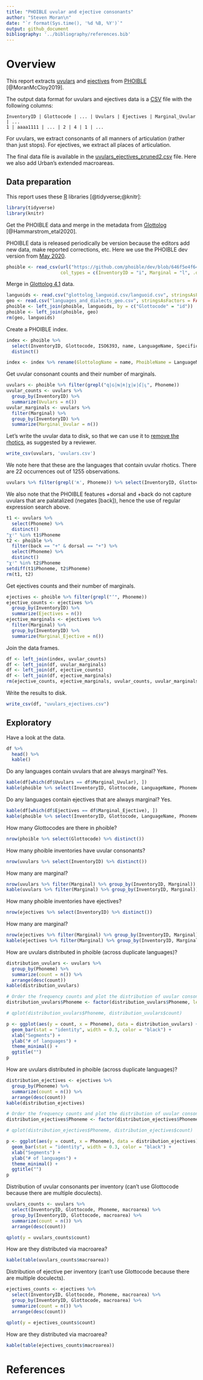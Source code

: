 ```yaml
---
title: "PHOIBLE uvular and ejective consonants"
author: "Steven Moran\n"
date: "`r format(Sys.time(), '%d %B, %Y')`"
output: github_document
bibliography: '../bibliography/references.bib'
---
```


# Overview

This report extracts [uvulars](https://en.wikipedia.org/wiki/Uvular_consonant) and [ejectives](https://en.wikipedia.org/wiki/Ejective_consonant) from [PHOIBLE](https://phoible.org/) [@MoranMcCloy2019].

The output data format for uvulars and ejectives data is a [CSV](https://en.wikipedia.org/wiki/Comma-separated_values) file with the following columns:

```
InventoryID | Glottocode | ... | Uvulars | Ejectives | Marginal_Uvular | ...
1 | aaaa1111 | ... | 2 | 4 | 1 | ...
```

For uvulars, we extract consonants of all manners of articulation (rather than just stops). For ejectives, we extract all places of articulation. 

The final data file is available in the [uvulars_ejectives_pruned2.csv](../Data/uvulars_ejectives_pruned2.csv) file. Here we also add Urban's extended macroareas.


## Data preparation

This report uses these [R](https://cran.r-project.org/) libraries [@tidyverse;@knitr]:

```r
library(tidyverse)
library(knitr)
```

Get the PHOIBLE data and merge in the metadata from [Glottolog](https://glottolog.org/) [@Hammarstrom_etal2020].

PHOIBLE data is released periodically be version because the editors add new data, make reported corrections, etc. Here we use the PHOIBLE dev version from [May 2020](https://github.com/phoible/dev/tree/646f5e4f64bfefb7868bf4a3b65bcd1da243976a).

```r
phoible <- read_csv(url("https://github.com/phoible/dev/blob/646f5e4f64bfefb7868bf4a3b65bcd1da243976a/data/phoible.csv?raw=true"), 
                    col_types = c(InventoryID = "i", Marginal = "l", .default = "c"))
```

Merge in [Glottolog 4.1](https://glottolog.org/meta/downloads) data.

```r
languoids <- read.csv("glottolog_languoid.csv/languoid.csv", stringsAsFactors = FALSE)
geo <- read.csv("languages_and_dialects_geo.csv", stringsAsFactors = FALSE)
phoible <- left_join(phoible, languoids, by = c("Glottocode" = "id"))
phoible <- left_join(phoible, geo)
rm(geo, languoids)
```

Create a PHOIBLE index.

```r
index <- phoible %>%
  select(InventoryID, Glottocode, ISO6393, name, LanguageName, SpecificDialect, Source, family_id, level, status, latitude, longitude, country_ids, macroarea) %>%
  distinct()

index <- index %>% rename(GlottologName = name, PhoibleName = LanguageName)
```

Get uvular consonant counts and their number of marginals.

```r
uvulars <- phoible %>% filter(grepl("q|ɢ|ɴ|ʀ|χ|ʁ|ʛ|ʟ̠", Phoneme))
uvular_counts <- uvulars %>%
  group_by(InventoryID) %>%
  summarize(Uvulars = n())
uvular_marginals <- uvulars %>%
  filter(Marginal) %>%
  group_by(InventoryID) %>%
  summarize(Marginal_Uvular = n())
```

Let's write the uvular data to disk, so that we can use it to [remove the rhotics](remove_uvular_rhotics.Rmd), as suggested by a reviewer.

```r
write_csv(uvulars, 'uvulars.csv')
```

We note here that these are the languages that contain uvular rhotics. There are 22 occurrences out of 1255 observations.

```r
uvulars %>% filter(grepl('ʀ', Phoneme)) %>% select(InventoryID, Glottocode, LanguageName, SpecificDialect, Phoneme, Allophones, Marginal) %>% kable()
```

We also note that the PHOIBLE features +dorsal and +back do not capture uvulars that are palatalized (negates [back]), hence the use of regular expression search above.

```r
t1 <- uvulars %>%
  select(Phoneme) %>%
  distinct()
"χʲ" %in% t1$Phoneme
t2 <- phoible %>%
  filter(back == "+" & dorsal == "+") %>%
  select(Phoneme) %>%
  distinct()
"χʲ" %in% t2$Phoneme
setdiff(t1$Phoneme, t2$Phoneme)
rm(t1, t2)
```

Get ejectives counts and their number of marginals.

```r
ejectives <- phoible %>% filter(grepl("ʼ", Phoneme))
ejective_counts <- ejectives %>%
  group_by(InventoryID) %>%
  summarize(Ejectives = n())
ejective_marginals <- ejectives %>%
  filter(Marginal) %>%
  group_by(InventoryID) %>%
  summarize(Marginal_Ejective = n())
```

Join the data frames.

```r
df <- left_join(index, uvular_counts)
df <- left_join(df, uvular_marginals)
df <- left_join(df, ejective_counts)
df <- left_join(df, ejective_marginals)
rm(ejective_counts, ejective_marginals, uvular_counts, uvular_marginals)
```

Write the results to disk.

```r
write_csv(df, "uvulars_ejectives.csv")
```

## Exploratory

Have a look at the data.

```r
df %>%
  head() %>%
  kable()
```

Do any languages contain uvulars that are always marginal? Yes.

```r
kable(df[which(df$Uvulars == df$Marginal_Uvular), ])
kable(phoible %>% select(InventoryID, Glottocode, LanguageName, Phoneme) %>% filter(InventoryID == 354) %>% filter(grepl("q|ɢ|ɴ|ʀ|χ|ʁ|ʛ|ʟ̠", Phoneme)))
```

Do any languages contain ejectives that are always marginal? Yes.

```r
kable(df[which(df$Ejectives == df$Marginal_Ejective), ])
kable(phoible %>% select(InventoryID, Glottocode, LanguageName, Phoneme) %>% filter(InventoryID == 1276) %>% filter(grepl("ʼ", Phoneme)))
```

How many Glottocodes are there in phoible?

```r
nrow(phoible %>% select(Glottocode) %>% distinct())
```

How many phoible inventories have uvular consonants?

```r
nrow(uvulars %>% select(InventoryID) %>% distinct())
```

How many are marginal?

```r
nrow(uvulars %>% filter(Marginal) %>% group_by(InventoryID, Marginal)) # 21 rows
kable(uvulars %>% filter(Marginal) %>% group_by(InventoryID, Marginal))
```

How many phoible inventories have ejectives?

```r
nrow(ejectives %>% select(InventoryID) %>% distinct())
```

How many are marginal?

```r
nrow(ejectives %>% filter(Marginal) %>% group_by(InventoryID, Marginal)) # 23 rows
kable(ejectives %>% filter(Marginal) %>% group_by(InventoryID, Marginal))
```

How are uvulars distributed in phoible (across duplicate languages)?

```r
distribution_uvulars <- uvulars %>%
  group_by(Phoneme) %>%
  summarize(count = n()) %>%
  arrange(desc(count))
kable(distribution_uvulars)

# Order the frequency counts and plot the distribution of uvular consonants in the sample
distribution_uvulars$Phoneme <- factor(distribution_uvulars$Phoneme, levels = distribution_uvulars$Phoneme[order(-distribution_uvulars$count)])

# qplot(distribution_uvulars$Phoneme, distribution_uvulars$count)

p <- ggplot(aes(y = count, x = Phoneme), data = distribution_uvulars) +
  geom_bar(stat = "identity", width = 0.3, color = "black") +
  xlab("Segments") +
  ylab("# of languages") +
  theme_minimal() +
  ggtitle("")
p
```

How are uvulars distributed in phoible (across duplicate languages)?

```r
distribution_ejectives <- ejectives %>%
  group_by(Phoneme) %>%
  summarize(count = n()) %>%
  arrange(desc(count))
kable(distribution_ejectives)

# Order the frequency counts and plot the distribution of uvular consonants in the sample
distribution_ejectives$Phoneme <- factor(distribution_ejectives$Phoneme, levels = distribution_ejectives$Phoneme[order(-distribution_ejectives$count)])

# qplot(distribution_ejectives$Phoneme, distribution_ejectives$count)

p <- ggplot(aes(y = count, x = Phoneme), data = distribution_ejectives) +
  geom_bar(stat = "identity", width = 0.3, color = "black") +
  xlab("Segments") +
  ylab("# of languages") +
  theme_minimal() +
  ggtitle("")
p
```

Distribution of uvular consonants per inventory (can't use Glottocode because there are multiple doculects).

```r
uvulars_counts <- uvulars %>%
  select(InventoryID, Glottocode, Phoneme, macroarea) %>%
  group_by(InventoryID, Glottocode, macroarea) %>%
  summarize(count = n()) %>%
  arrange(desc(count))

qplot(y = uvulars_counts$count)
```

How are they distributed via macroarea?

```r
kable(table(uvulars_counts$macroarea))
```

Distribution of ejective per inventory (can't use Glottocode because there are multiple doculects).

```r
ejectives_counts <- ejectives %>%
  select(InventoryID, Glottocode, Phoneme, macroarea) %>%
  group_by(InventoryID, Glottocode, macroarea) %>%
  summarize(count = n()) %>%
  arrange(desc(count))

qplot(y = ejectives_counts$count)
```

How are they distributed via macroarea?

```r
kable(table(ejectives_counts$macroarea))
```

# References
